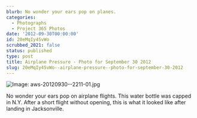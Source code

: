 ```yaml
---
blurb: No wonder your ears pop on planes.
categories:
  - Photographs
  - Project 365 Photos
date: '2012-09-30T00:00:00'
id: 20eMqIy4SvWo
scrubbed_2021: false
status: published
type: post
title: Airplane Pressure - Photo for September 30 2012
slug: 20eMqIy4SvWo--airplane-pressure--photo-for-september-30-2012
---
```


![Image: aws-20120930--2211-01.jpg](/aws-20120930--2211-01.jpg)

No wonder your ears pop on airplane flights. This water bottle was capped in N.Y. After a short flight without opening, this is what it looked like after landing in Jacksonville.
